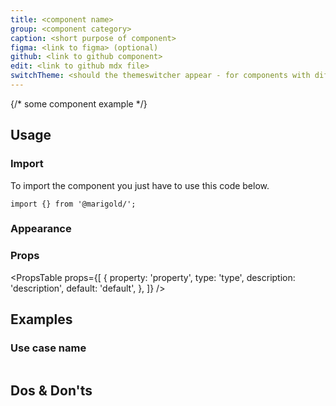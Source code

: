 ```yaml
---
title: <component name>
group: <component category>
caption: <short purpose of component>
figma: <link to figma> (optional)
github: <link to github component>
edit: <link to github mdx file>
switchTheme: <should the themeswitcher appear - for components with different styles> (boolean, optional)
---
```


<!-- longer description about capabilities and usage of the component -->

<Preview>{/* some component example */}</Preview>

## Usage

### Import

To import the component you just have to use this code below.

```tsx onlyCode
import {} from '@marigold/';
```

### Appearance

<!-- optional - lists variants and sizes if existing -->

<AppearanceTable component={title} />

### Props

<!-- list all props with values and description -->

<PropsTable
  props={[
    {
      property: 'property',
      type: 'type',
      description: 'description',
      default: 'default',
    },
  ]}
/>

## Examples

<!-- show some cases and scenarios how the component can be used -->

### Use case name

<!-- describe the use case -->

```tsx preview file=components/path-to-demo.tsx

```

## Dos & Don'ts

<!-- rules of behaviour -->
